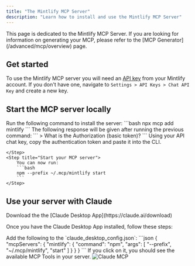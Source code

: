 ```yaml
---
title: "The Mintlify MCP Server"
description: "Learn how to install and use the Mintlify MCP Server"
---
```

<Tip>
    This page is dedicated to the Mintlify MCP Server. If you are looking for information on generating your MCP, please refer to the [MCP Generator](/advanced/mcp/overview) page.
</Tip>

## Get started
To use the Mintlify MCP server you will need an [API key](https://mintlify.com/docs/advanced/rest-api/overview#authentication) from your Mintlify account. If you don't have one, navigate to `Settings > API Keys > Chat API Key` and create a new key.

## Start the MCP server locally
<Steps>
    <Step title="Install the server through the CLI">
        Run the following command to install the server:
        ```bash
        npx mcp add mintlify
        ```
    </Step>
    <Step title="Add the authentication token">
        The following response will be given after running the previous command:
        ```
        > What is the Authorization (basic token)?
        ```
        Using your API chat key, copy the authentication token and paste it into the CLI.
        
    </Step>
    <Step title="Start your MCP server">
        You can now run:
        ```bash
        npm --prefix ~/.mcp/mintlify start
        ```
    </Step>
</Steps>

## Use your server with Claude
<Note>
    Download the the [Claude Desktop App](https://claude.ai/download)
</Note>

Once you have the Claude Desktop App installed, follow these steps:

<Steps>
    <Step title="Navigate to the Settings > Developer" />
    <Step title="Click on Edit Config">
       Add the following to the `claude_desktop_config.json`: 
       ```json 
       {
        "mcpServers": {
            "mintlify": {
                "command": "npm",
                "args": [
                    "--prefix",
                    "~/.mcp/mintlify",
                    "start"
                ]
            }
        }
       }
       ```
    </Step>
    <Step title="If you see the hammer icon, you're all set!">
        If you click on it, you should see the available MCP Tools in your server.
        <Frame>
            <img src="/images/mcp-with-claude.png" alt="Claude MCP" />
        </Frame>
    </Step>
</Steps>

